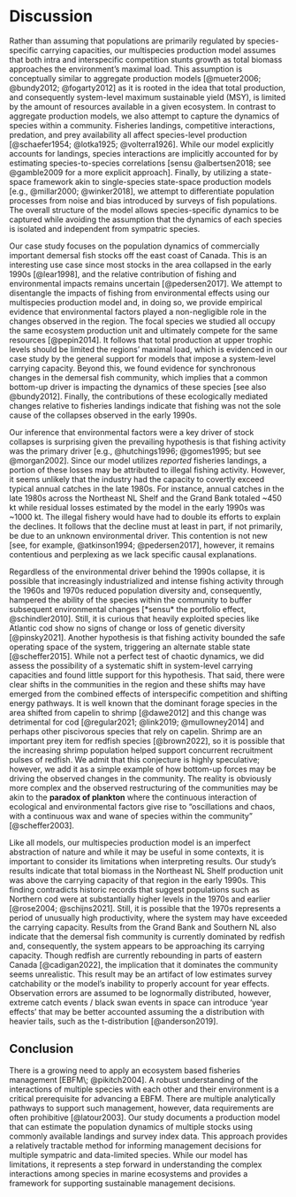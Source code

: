 
# Discussion  {-}

Rather than assuming that populations are primarily regulated by species-specific carrying capacities, our multispecies production model assumes that both intra and interspecific competition stunts growth as total biomass approaches the environment's maximal load. This assumption is conceptually similar to aggregate production models [@mueter2006; @bundy2012; @fogarty2012] as it is rooted in the idea that total production, and consequently system-level maximum sustainable yield (MSY), is limited by the amount of resources available in a given ecosystem. In contrast to aggregate production models, we also attempt to capture the dynamics of species within a community. Fisheries landings, competitive interactions, predation, and prey availability all affect species-level production [@schaefer1954; @lotka1925; @volterra1926]. While our model explicitly accounts for landings, species interactions are implicitly accounted for by estimating species-to-species correlations [sensu @albertsen2018; see @gamble2009 for a more explicit approach]. Finally, by utilizing a state-space framework akin to single-species state-space production models [e.g., @millar2000; @winker2018], we attempt to differentiate population processes from noise and bias introduced by surveys of fish populations. The overall structure of the model allows species-specific dynamics to be captured while avoiding the assumption that the dynamics of each species is isolated and independent from sympatric species.

Our case study focuses on the population dynamics of commercially important demersal fish stocks off the east coast of Canada. This is an interesting use case since most stocks in the area collapsed in the early 1990s [@lear1998], and the relative contribution of fishing and environmental impacts remains uncertain [@pedersen2017]. We attempt to disentangle the impacts of fishing from environmental effects using our multispecies production model and, in doing so, we provide empirical evidence that environmental factors played a non-negligible role in the changes observed in the region. The focal species we studied all occupy the same ecosystem production unit and ultimately compete for the same resources [@pepin2014]. It follows that total production at upper trophic levels should be limited the regions' maximal load, which is evidenced in our case study by the general support for models that impose a system-level carrying capacity. Beyond this, we found evidence for synchronous changes in the demersal fish community, which implies that a common bottom-up driver is impacting the dynamics of these species [see also @bundy2012]. Finally, the contributions of these ecologically mediated changes relative to fisheries landings indicate that fishing was not the sole cause of the collapses observed in the early 1990s.

Our inference that environmental factors were a key driver of stock collapses is surprising given the prevailing hypothesis is that fishing activity was the primary driver [e.g., @hutchings1996; @gomes1995; but see @morgan2002]. Since our model utilizes *reported* fisheries landings, a portion of these losses may be attributed to illegal fishing activity. However, it seems unlikely that the industry had the capacity to covertly exceed typical annual catches in the late 1980s. For instance, annual catches in the late 1980s across the Northeast NL Shelf and the Grand Bank totaled ~450 kt while residual losses estimated by the model in the early 1990s was ~1000 kt. The illegal fishery would have had to double its efforts to explain the declines. It follows that the decline must at least in part, if not primarily, be due to an unknown environmental driver. This contention is not new [see, for example, @atkinson1994; @pedersen2017], however, it remains contentious and perplexing as we lack specific causal explanations.

Regardless of the environmental driver behind the 1990s collapse, it is possible that increasingly industrialized and intense fishing activity through the 1960s and 1970s reduced population diversity and, consequently, hampered the ability of the species within the community to buffer subsequent environmental changes [*sensu* the portfolio effect, @schindler2010]. Still, it is curious that heavily exploited species like Atlantic cod show no signs of change or loss of genetic diversity [@pinsky2021]. Another hypothesis is that fishing activity bounded the safe operating space of the system, triggering an alternate stable state [@scheffer2015]. While not a perfect test of chaotic dynamics, we did assess the possibility of a systematic shift in system-level carrying capacities and found little support for this hypothesis. That said, there were clear shifts in the communities in the region and these shifts may have emerged from the combined effects of interspecific competition and shifting energy pathways. It is well known that the dominant forage species in the area shifted from capelin to shrimp [@dawe2012] and this change was detrimental for cod [@regular2021; @link2019; @mullowney2014] and perhaps other piscivorous species that rely on capelin. Shrimp are an important prey item for redfish species [@brown2022], so it is possible that the increasing shrimp population helped support concurrent recruitment pulses of redfish. We admit that this conjecture is highly speculative; however, we add it as a simple example of how bottom-up forces may be driving the observed changes in the community. The reality is obviously more complex and the observed restructuring of the communities may be akin to the **paradox of plankton** where the continuous interaction of ecological and environmental factors give rise to "oscillations and chaos, with a continuous wax and wane of species within the community" [@scheffer2003].

Like all models, our multispecies production model is an imperfect abstraction of nature and while it may be useful in some contexts, it is important to consider its limitations when interpreting results. Our study's results indicate that total biomass in the Northeast NL Shelf production unit was above the carrying capacity of that region in the early 1990s. This finding contradicts historic records that suggest populations such as Northern cod were at substantially higher levels in the 1970s and earlier [@rose2004; @schijns2021]. Still, it is possible that the 1970s represents a period of unusually high productivity, where the system may have exceeded the carrying capacity. Results from the Grand Bank and Southern NL also indicate that the demersal fish community is currently dominated by redfish and, consequently, the system appears to be approaching its carrying capacity. Though redfish are currently rebounding in parts of eastern Canada [@cadigan2022], the implication that it dominates the community seems unrealistic. This result may be an artifact of low estimates survey catchability or the model's inability to properly account for year effects. Observation errors are assumed to be lognormally distributed, however, extreme catch events / black swan events in space can introduce 'year effects' that may be better accounted assuming the a distribution with heavier tails, such as the t-distribution [@anderson2019].

## Conclusion {-}

There is a growing need to apply an ecosystem based fisheries management [EBFM\; @pikitch2004]. A robust understanding of the interactions of multiple species with each other and their environment is a critical prerequisite for advancing a EBFM. There are multiple analytically pathways to support such management, however, data requirements are often prohibitive [@latour2003]. Our study documents a production model that can estimate the population dynamics of multiple stocks using commonly available landings and survey index data. This approach provides a relatively tractable method for informing management decisions for multiple sympatric and data-limited species. While our model has limitations, it represents a step forward in understanding the complex interactions among species in marine ecosystems and provides a framework for supporting sustainable management decisions.

